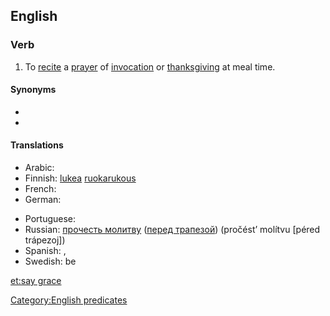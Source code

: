 ==English==
{{wikipedia|Grace (prayer)}}

===Verb===
{{head|en|verb|head=[[say]] [[grace]]}}

# {{lb|en|idiomatic}} To [[recite]] a [[prayer]] of [[invocation]] or [[thanksgiving]] at meal time.

====Synonyms====
* {{l|en|give thanks}}
* {{l|en|say a blessing}}

====Translations====
{{trans-top|say a prayer of thanks}}
* Arabic: {{lang|und|sc=Arab|[[صلاة الشكر لله]]}} {{lang|und|sc=Arab|[[قبل]] [[أكل|الأكل]] [[بعد|وبعد]]}} {{IPAchar|(ʂállatu š-šúkri li-llāhi [qábla al-’ákli wa-báʕd])}}
* Finnish: [[lukea]] [[ruokarukous]]
* French: {{t|fr|faire la bénédicité}}
* German: {{t|de|das Tischgebet sprechen}}
{{trans-mid}}
* Portuguese: {{t|pt|dar graças}}
* Russian: [[прочесть молитву]] ([[трапеза|перед трапезой]]) (pročést’ molítvu [péred trápezoj])
* Spanish: {{t|es|bendecir la mesa}}, {{t|es|dar gracias}}
* Swedish: be {{t+|sv|bordsbön|c}}
{{trans-bottom}}

[[Category:English predicates]]

[[et:say grace]]